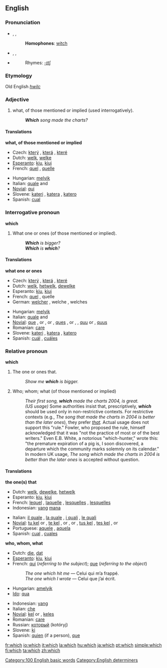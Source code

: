 ==English==

{{rank|by|on|her|24|which|have|or|from}}

===Pronunciation===
*{{AHD|wĭch}}, {{IPA|/wɪtʃ/}}, {{SAMPA|/wItS/}}
*:'''Homophones''': [[witch]]
*{{AHD|hwĭch}}, {{IPA|/ʍɪtʃ/}}, {{SAMPA|/WItS/}}
*{{audio|en-us-which.ogg|Audio (US)}}
*:Rhymes: [[Rhymes:English:-ɪtʃ|-ɪtʃ]]
===Etymology===
Old English ''[[hwilc]]''

===Adjective===
# what, of those mentioned or implied (used interrogatively).
#: '''''Which''' song made the charts?''

====Translations====
'''what, of those mentioned or implied'''
{{top}}
*Czech: [[který]] {{m}}, [[která]] {{f}}, [[které]] {{n}}
*Dutch: [[welk]], [[welke]]
*[[Esperanto]]: [[kiu]], [[kiuj]]
*French: [[quel]] {{m}}, [[quelle]] {{f}}
{{mid}}
*Hungarian: [[melyik]]
*Italian: [[quale]] {{m}} and {{f}}
*[[Novial]]: [[qui]]
*Slovene: [[kateri]] {{m}}, [[katera]] {{f}}, [[katero]] {{n}}
*Spanish: [[cual]]
{{bottom}}

===Interrogative pronoun===
'''which'''

# What one or ones (of those mentioned or implied).
#: '''''Which''' is bigger?''
#: '''''Which''' is '''which'''?''

====Translations====
'''what one or ones'''
{{top}}
*Czech: [[který]] {{m}}, [[která]] {{f}}, [[které]] {{n}}
*Dutch: [[welk]], [[hetwelk]], [[dewelke]]
*Esperanto: [[kiu]], [[kiuj]]
*French: [[quel]] {{m}}, quelle {{f}}
*German: [[welcher]] {{m}}, welche {{f}}, welches {{n}}
{{mid}}
*Hungarian: [[melyik]]
*Italian: [[quale]] {{m}} and {{f}}
*[[Novial]]: [[que]] {{m}}, {{f}} or {{n}}, {{s}} or {{p}}, [[ques]] {{m}}, {{f}} or {{n}}, {{p}}, [[quu]] {{n}} {{s}} or {{p}}, [[quus]] {{n}} {{p}}
*Romanian: [[care]]
*Slovene: [[kateri]] {{m}}, [[katera]] {{f}}, [[katero]] {{n}}
*Spanish: [[cuál]] {{s}}, [[cuáles]] {{p}}
{{bottom}}

===Relative pronoun===
'''which'''

# The one or ones that.
#: ''Show me '''which''' is bigger.''
# Who; whom; what (of those mentioned or implied)
#: ''Their first song, '''which''' made the charts 2004, is great.''
#: ''(US usage)'' Some authorities insist that, prescriptively, '''''which''''' should be used only in non-restrictive contexts. For restrictive contexts (e.g., ''The song that made the charts in 2004 is better than the later ones''), they prefer ''[[that]].''  Actual usage does not support this "rule." Fowler, who proposed the rule, himself acknowledged that it was "not the practice of most or of the best writers." Even E.B. White, a notorious "which-hunter," wrote this: "the premature expiration of a pig is, I soon discovered, a departure which the community marks solemnly on its calendar." In modern UK usage, ''The song which made the charts in 2004 is better than the later ones'' is accepted without question.

====Translations====
'''the one(s) that'''
{{top}}
*Dutch: [[welk]], [[dewelke]], [[hetwelk]]
*Esperanto: [[kiu]], [[kiuj]]
*French: [[lequel]] {{m}}, [[laquelle]] {{f}}, [[lesquelles]] {{p}}, [[lesquelles]] {{f}} {{p}}
*Indonesian: [[yang]] [[mana]]
{{mid}}
*Italian: [[il quale]] {{m}}, [[la quale]] {{f}}, [[i quali]] {{p}}, [[le quali]] {{f}} {{p}}
*[[Novial]]: [[tu kel]] {{n}} {{s}} or {{p}}, [[te kel]] {{m}}, {{f}} or {{n}}, {{s}} or {{p}}, [[tus kel]] {{n}} {{p}}, [[tes kel]] {{m}}, {{f}} or {{n}} {{p}}
*Portuguese: [[aquele]] {{m}}, [[aquela]] {{f}}
*Spanish: [[cual]] {{s}}, [[cuales]] {{p}}
{{bottom}}

'''who, whom, what'''
{{top}}
*Dutch: [[die]], [[dat]]
*[[Esperanto]]: [[kiu]], [[kiuj]]
*French: [[qui]] (''referring to the subject''); [[que]] (''referring to the object'')
*:''The one which hit me'' — Celui qui m’a frappé.
*:''The one which I wrote'' — Celui que j’ai écrit.
*Hungarian: [[amelyik]]
*[[Ido]]: [[qua]]
{{mid}}
*Indonesian: [[yang]]
*Italian: [[che]]
*[[Novial]]: [[kel]] {{s}} or {{p}}, [[keles]] {{p}}
*Romanian: [[care]]
*Russian: [[который]] (kotóryj)
*Slovene: [[ki]]
*Spanish: [[quien]] (if a person), [[que]]
{{bottom}}

[[Category:100 English basic words]]
[[Category:English determiners]]

[[fr:which]]
[[io:which]]
[[it:which]]
[[la:which]]
[[hu:which]]
[[ja:which]]
[[pt:which]]
[[simple:which]]
[[fi:which]]
[[ta:which]]
[[zh:which]]